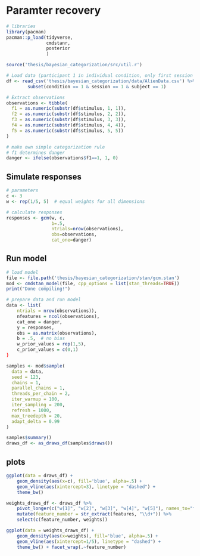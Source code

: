 # Paramter recovery 

```r
# libraries
library(pacman)
pacman::p_load(tidyverse,
               cmdstanr,
               posterior
               )

source('thesis/bayesian_categorization/src/util.r')
```

```r
# Load data (participant 1 in individual condition, only first session - lowest complexity)
df <- read_csv('thesis/bayesian_categorization/data/AlienData.csv') %>% 
        subset(condition == 1 & session == 1 & subject == 1)

# Extract observations
observations <- tibble(
  f1 = as.numeric(substr(df$stimulus, 1, 1)),
  f2 = as.numeric(substr(df$stimulus, 2, 2)),
  f3 = as.numeric(substr(df$stimulus, 3, 3)),
  f4 = as.numeric(substr(df$stimulus, 4, 4)),
  f5 = as.numeric(substr(df$stimulus, 5, 5))
)

# make own simple categorization rule
# f1 determines danger
danger <- ifelse(observations$f1==1, 1, 0)
```


## Simulate responses
```r
# parameters
c <- 3
w <- rep(1/5, 5)  # equal weights for all dimensions

# calculate responses
responses <- gcm(w, c, 
                 b=.5, 
                 ntrials=nrow(observations),
                 obs=observations,
                 cat_one=danger)

```

## Run model
```r
# load model
file <- file.path('thesis/bayesian_categorization/stan/gcm.stan')
mod <- cmdstan_model(file, cpp_options = list(stan_threads=TRUE))
print("Done compiling!")
```

```r
# prepare data and run model
data <- list(
    ntrials = nrow(observations)),
    nfeatures = ncol(observations),
    cat_one = danger,
    y = responses,
    obs = as.matrix(observations),
    b = .5,  # no bias
    w_prior_values = rep(1,5),
    c_prior_values = c(0,1)
)

samples <- mod$sample(
  data = data,
  seed = 123,
  chains = 1,
  parallel_chains = 1,
  threads_per_chain = 2,
  iter_warmup = 100,
  iter_sampling = 200,
  refresh = 1000,
  max_treedepth = 20,
  adapt_delta = 0.99
)

samples$summary()
draws_df <- as_draws_df(samples$draws())
```

## plots
```r
ggplot(data = draws_df) + 
    geom_density(aes(x=c), fill='blue', alpha=.5) + 
    geom_vline(aes(xintercept=3), linetype = "dashed") +
    theme_bw()
```

```r
weights_draws_df <- draws_df %>% 
    pivot_longer(c("w[1]", "w[2]", "w[3]", "w[4]", "w[5]"), names_to="features", values_to="weights") %>%
    mutate(feature_number = str_extract(features, "\\d+")) %>%
    select(c(feature_number, weights)) 

ggplot(data = weights_draws_df) + 
    geom_density(aes(x=weights), fill='blue', alpha=.5) + 
    geom_vline(aes(xintercept=1/5), linetype = "dashed") +
    theme_bw() + facet_wrap(.~feature_number)
```


